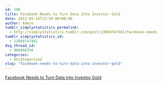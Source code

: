 ```yaml
---
id: 196
title: Facebook Needs to Turn Data Into Investor Gold
date: 2012-05-14T23:59:00+00:00
author: Admin
tumblr_simplystatistics_permalink:
  - http://simplystatistics.tumblr.com/post/23069747481/facebook-needs-to-turn-data-into-investor-gold
tumblr_simplystatistics_id:
  - 23069747481
dsq_thread_id:
  - 960096766
categories:
  - Uncategorized
slug: "facebook-needs-to-turn-data-into-investor-gold"
---
```

[Facebook Needs to Turn Data Into Investor Gold](http://www.nytimes.com/2012/05/15/technology/facebook-needs-to-turn-data-trove-into-investor-gold.html?smid=tu-share)
